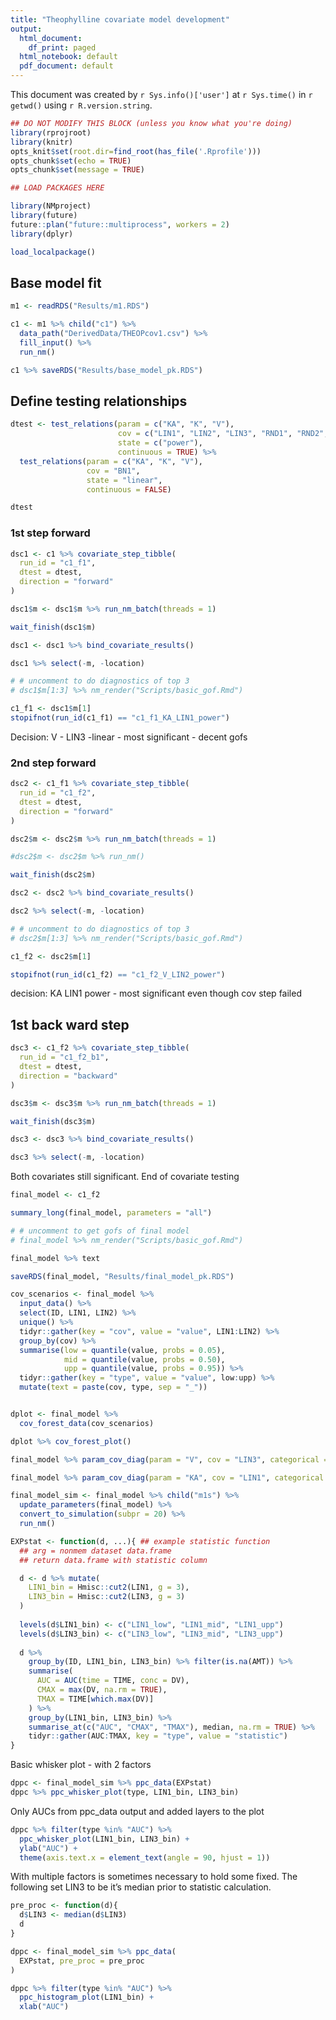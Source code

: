```yaml
---
title: "Theophylline covariate model development"
output:
  html_document:
    df_print: paged
  html_notebook: default
  pdf_document: default
---
```


This document was created by `r Sys.info()['user']` at `r Sys.time()` in `r getwd()` using `r R.version.string`.


```r
## DO NOT MODIFY THIS BLOCK (unless you know what you're doing)
library(rprojroot)
library(knitr)
opts_knit$set(root.dir=find_root(has_file('.Rprofile')))
opts_chunk$set(echo = TRUE)
opts_chunk$set(message = TRUE)
```

```r
## LOAD PACKAGES HERE

library(NMproject)
library(future)
future::plan("future::multiprocess", workers = 2)
library(dplyr)

load_localpackage()

```


## Base model fit

```r

m1 <- readRDS("Results/m1.RDS")

c1 <- m1 %>% child("c1") %>%
  data_path("DerivedData/THEOPcov1.csv") %>%
  fill_input() %>%
  run_nm()

c1 %>% saveRDS("Results/base_model_pk.RDS")

```

## Define testing relationships

```r
dtest <- test_relations(param = c("KA", "K", "V"),
                        cov = c("LIN1", "LIN2", "LIN3", "RND1", "RND2", "RND3"), 
                        state = c("power"), 
                        continuous = TRUE) %>%
  test_relations(param = c("KA", "K", "V"),
                 cov = "BN1",
                 state = "linear",
                 continuous = FALSE)

dtest

```

### 1st step forward

```r

dsc1 <- c1 %>% covariate_step_tibble(
  run_id = "c1_f1",
  dtest = dtest,
  direction = "forward"
)

dsc1$m <- dsc1$m %>% run_nm_batch(threads = 1)

wait_finish(dsc1$m)

dsc1 <- dsc1 %>% bind_covariate_results()

```

```r
dsc1 %>% select(-m, -location)

# # uncomment to do diagnostics of top 3
# dsc1$m[1:3] %>% nm_render("Scripts/basic_gof.Rmd")

c1_f1 <- dsc1$m[1]
stopifnot(run_id(c1_f1) == "c1_f1_KA_LIN1_power")

```

Decision: V - LIN3 -linear
- most significant
- decent gofs

### 2nd step forward

```r
dsc2 <- c1_f1 %>% covariate_step_tibble(
  run_id = "c1_f2",
  dtest = dtest,
  direction = "forward"
)

dsc2$m <- dsc2$m %>% run_nm_batch(threads = 1)

#dsc2$m <- dsc2$m %>% run_nm()

wait_finish(dsc2$m)

dsc2 <- dsc2 %>% bind_covariate_results()

```

```r
dsc2 %>% select(-m, -location)

# # uncomment to do diagnostics of top 3
# dsc2$m[1:3] %>% nm_render("Scripts/basic_gof.Rmd")

c1_f2 <- dsc2$m[1]

stopifnot(run_id(c1_f2) == "c1_f2_V_LIN2_power")

```

decision: KA LIN1 power
- most significant even though cov step failed

## 1st back ward step


```r
dsc3 <- c1_f2 %>% covariate_step_tibble(
  run_id = "c1_f2_b1",
  dtest = dtest,
  direction = "backward"
)

dsc3$m <- dsc3$m %>% run_nm_batch(threads = 1)

wait_finish(dsc3$m)

dsc3 <- dsc3 %>% bind_covariate_results()
```

```r

dsc3 %>% select(-m, -location)

```

Both covariates still significant. End of covariate testing

```r
final_model <- c1_f2

summary_long(final_model, parameters = "all")

# # uncomment to get gofs of final model
# final_model %>% nm_render("Scripts/basic_gof.Rmd")

final_model %>% text

saveRDS(final_model, "Results/final_model_pk.RDS")

```

```r

cov_scenarios <- final_model %>% 
  input_data() %>% 
  select(ID, LIN1, LIN2) %>%
  unique() %>%
  tidyr::gather(key = "cov", value = "value", LIN1:LIN2) %>%
  group_by(cov) %>%
  summarise(low = quantile(value, probs = 0.05),
            mid = quantile(value, probs = 0.50),
            upp = quantile(value, probs = 0.95)) %>%
  tidyr::gather(key = "type", value = "value", low:upp) %>%
  mutate(text = paste(cov, type, sep = "_"))


dplot <- final_model %>% 
  cov_forest_data(cov_scenarios)

dplot %>% cov_forest_plot()

```

```r
final_model %>% param_cov_diag(param = "V", cov = "LIN3", categorical = FALSE)

```

```r
final_model %>% param_cov_diag(param = "KA", cov = "LIN1", categorical = FALSE)

```

```r

final_model_sim <- final_model %>% child("m1s") %>%
  update_parameters(final_model) %>%
  convert_to_simulation(subpr = 20) %>%
  run_nm()

```



```r

EXPstat <- function(d, ...){ ## example statistic function
  ## arg = nonmem dataset data.frame 
  ## return data.frame with statistic column

  d <- d %>% mutate(
    LIN1_bin = Hmisc::cut2(LIN1, g = 3),
    LIN3_bin = Hmisc::cut2(LIN3, g = 3)
  )
  
  levels(d$LIN1_bin) <- c("LIN1_low", "LIN1_mid", "LIN1_upp")
  levels(d$LIN3_bin) <- c("LIN3_low", "LIN3_mid", "LIN3_upp")
  
  d %>%
    group_by(ID, LIN1_bin, LIN3_bin) %>% filter(is.na(AMT)) %>%
    summarise(
      AUC = AUC(time = TIME, conc = DV),
      CMAX = max(DV, na.rm = TRUE),
      TMAX = TIME[which.max(DV)]
    ) %>% 
    group_by(LIN1_bin, LIN3_bin) %>%
    summarise_at(c("AUC", "CMAX", "TMAX"), median, na.rm = TRUE) %>%
    tidyr::gather(AUC:TMAX, key = "type", value = "statistic")
}

```

Basic whisker plot - with 2 factors

```r
dppc <- final_model_sim %>% ppc_data(EXPstat)
dppc %>% ppc_whisker_plot(type, LIN1_bin, LIN3_bin)
```

Only AUCs from ppc_data output and added layers to the plot

```r
dppc %>% filter(type %in% "AUC") %>%
  ppc_whisker_plot(LIN1_bin, LIN3_bin) +
  ylab("AUC") +
  theme(axis.text.x = element_text(angle = 90, hjust = 1))
```


With multiple factors is sometimes necessary to hold some fixed.  The following set LIN3 to be it's median prior to statistic calculation.


```r

pre_proc <- function(d){
  d$LIN3 <- median(d$LIN3)
  d
}

dppc <- final_model_sim %>% ppc_data(
  EXPstat, pre_proc = pre_proc
)

dppc %>% filter(type %in% "AUC") %>%
  ppc_histogram_plot(LIN1_bin) +
  xlab("AUC")
```

